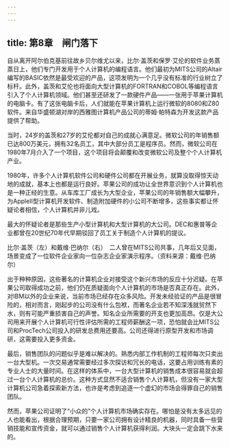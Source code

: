 ```yaml
---
---
---
```

title: 第8章　闸门落下
---




自从离开阿尔伯克基前往故乡贝尔维尤以来，比尔·盖茨和保罗·艾伦的软件业务蒸蒸日上，他们专门开发用于个人计算机的编程语言。他们最初为MITS公司的Altair编写的BASIC依然是最受欢迎的产品，这项发明为一个几乎没有标准的行业树立了标杆。此外，盖茨和艾伦也将面向大型计算机的FORTRAN和COBOL等编程语言引入了个人计算机领域。他们甚至还研发了一款硬件产品——一张用于苹果计算机的电脑卡。有了这张电脑卡后，人们就能在苹果计算机上运行微软的8080和Z80软件。来自华盛顿湖对岸的西雅图计算机产品公司的蒂姆·帕特森为开发这款产品提供了帮助。

当时，24岁的盖茨和27岁的艾伦都对自己的成就心满意足。微软公司的年销售额已达800万美元，拥有32名员工，其中大部分员工是程序员。然而，微软公司在1980年7月介入了一个项目，这个项目将会颠覆和改变微软公司及整个个人计算机产业。

1980年，许多个人计算机软件公司和硬件公司都在开展业务，就算没取得惊天动地的成就，基本上也都是运行良好。苹果公司的成功让全世界意识到个人计算机也是一种正经的生意。从车库工厂成长为大型企业，苹果公司的年销售额大幅攀升，为AppleII型计算机开发软件、制造附加硬件的小公司不断增多，这些事实都让怀疑论者相信，个人计算机并非儿戏。

最大的怀疑论者是那些生产小型计算机和大型计算机的大公司。DEC和惠普等企业都曾在20世纪70年代早期驳回了员工关于制造个人计算机的提议。



比尔·盖茨（左）和戴维·巴纳尔（右）　二人曾在MITS公司共事，几年后又见面，场景变成了一位软件企业家向一位杂志企业家演示程序。（资料来源：戴维·巴纳尔）

出于种种原因，这些著名的计算机企业对接受这个新兴市场的反应十分迟疑。在苹果公司取得成功之前，他们仍在质疑面向个人计算机的市场是否真正存在。此外，对IBM以外的企业来说，当前市场已经存在众多风险。开发未经验证的产品是很冒险的，相对而言，刚起步的公司没有什么包袱，而著名企业若不知深浅就贸然下水，则有可能严重损害自己的声誉。知名企业所需要的开支也更加高昂。仅是大公司用来开展个人计算机可行性评估所需的工程师薪酬这一项，恐怕就会比MITS公司和ProcTech公司投入的研发总费用还要高。公司还得进行原型开发和市场调研，这需要投入更多资金。

最后，销售团队的问题似乎是难以解决的。熟悉内部工作机制的工程师每次只卖出一台大型机。一次交易通常需要经过多次探访和冗长的电话，这要占用训练有素的专业人士的大量时间。在这样的体系中，一台大型计算机的销售成本很容易就会超过一台个人计算机的总价。这种方式显然不适合销售个人计算机，但没有一家大型计算机公司急着探索新方法，也许是考虑到追逐一个虚幻的市场会得罪自己的销售团队。

然而，苹果公司证明了“小众的”个人计算机市场确实存在。哪怕是没有太多远见的人也能看出，根据合理预期，只要一家公司拥有设计精良的机器，同时具备一些营销技能和宣传资金，就可以通过销售个人计算机获得利润。大块头一定会跳下水来的。